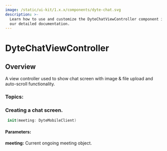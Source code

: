 ```yaml
---
image: /static/ui-kit/1.x.x/components/dyte-chat.svg
description: >-
  Learn how to use and customize the DyteChatViewController component in Dyte's iOS UiKit with
  our detailed documentation.
---
```


# DyteChatViewController
## Overview
A view controller used to show chat screen with image & file upload and auto-scroll functionality.


### Topics:

### Creating a chat screen. 

```swift
 init(meeting: DyteMobileClient)
```
#### Parameters:
**meeting:** Current ongoing meeting object. 


<head>
  <title>iOS DyteChatViewController</title>
</head>
